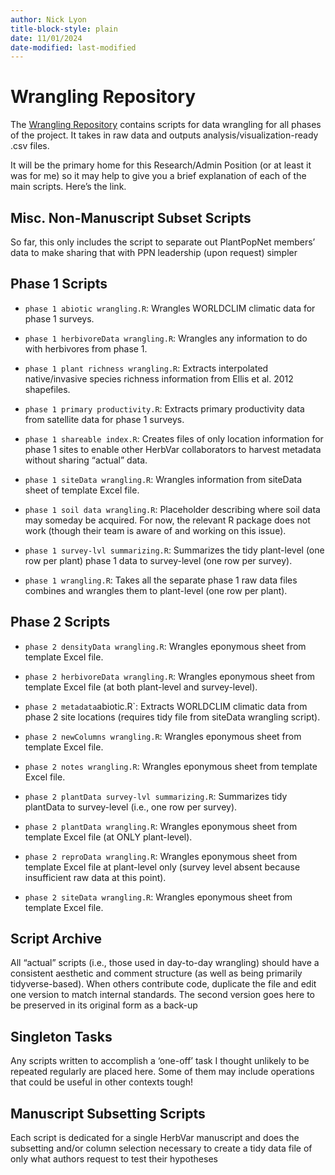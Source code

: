 ```yaml
---
author: Nick Lyon
title-block-style: plain
date: 11/01/2024
date-modified: last-modified
---
```



# Wrangling Repository

The [Wrangling Repository](https://github.com/HerbVar-Network/Wrangling) contains scripts for data wrangling for all phases of the project. It takes in raw data and outputs analysis/visualization-ready .csv files.

It will be the primary home for this Research/Admin Position (or at least it was for me) so it may help to give you a brief explanation of each of the main scripts. Here’s the link.

## Misc. Non-Manuscript Subset Scripts

So far, this only includes the script to separate out PlantPopNet members’ data to make sharing that with PPN leadership (upon request) simpler

## Phase 1 Scripts

- `phase 1 abiotic wrangling.R`: Wrangles WORLDCLIM climatic data for phase 1 surveys. 

- `phase 1 herbivoreData wrangling.R`: Wrangles any information to do with herbivores from phase 1. 

- `phase 1 plant richness wrangling.R`: Extracts interpolated native/invasive species richness information from Ellis et al. 2012 shapefiles. 

- `phase 1 primary productivity.R`: Extracts primary productivity data from satellite data for phase 1 surveys. 

- `phase 1 shareable index.R`: Creates files of only location information for phase 1 sites to enable other HerbVar collaborators to harvest metadata without sharing “actual” data. 

- `phase 1 siteData wrangling.R`: Wrangles information from siteData sheet of template Excel file. 

- `phase 1 soil data wrangling.R`: Placeholder describing where soil data may someday be acquired. For now, the relevant R package does not work (though their team is aware of and working on this issue). 

- `phase 1 survey-lvl summarizing.R`: Summarizes the tidy plant-level (one row per plant) phase 1 data to survey-level (one row per survey). 

- `phase 1 wrangling.R`: Takes all the separate phase 1 raw data files combines and wrangles them to plant-level (one row per plant). 


## Phase 2 Scripts

- `phase 2 densityData wrangling.R`:  Wrangles eponymous sheet from template Excel file. 

- `phase 2 herbivoreData wrangling.R`: Wrangles eponymous sheet from template Excel file (at both plant-level and survey-level). 

- `phase 2 metadata `abiotic.R`:  Extracts WORLDCLIM climatic data from phase 2 site locations (requires tidy file from siteData wrangling script). 

- `phase 2 newColumns wrangling.R`:  Wrangles eponymous sheet from template Excel file. 

- `phase 2 notes wrangling.R`: Wrangles eponymous sheet from template Excel file. 

- `phase 2 plantData survey-lvl summarizing.R`:  Summarizes tidy plantData to survey-level (i.e., one row per survey). 

- `phase 2 plantData wrangling.R`:  Wrangles eponymous sheet from template Excel file (at ONLY plant-level). 

- `phase 2 reproData wrangling.R`: Wrangles eponymous sheet from template Excel file at plant-level only (survey level absent because insufficient raw data at this point). 

- `phase 2 siteData wrangling.R`:  Wrangles eponymous sheet from template Excel file.  


## Script Archive

All “actual” scripts (i.e., those used in day-to-day wrangling) should have a consistent aesthetic and comment structure (as well as being primarily tidyverse-based). When others contribute code, duplicate the file and edit one version to match internal standards. The second version goes here to be preserved in its original form as a back-up

## Singleton Tasks

Any scripts written to accomplish a ‘one-off’ task I thought unlikely to be repeated regularly are placed here. Some of them may include operations that could be useful in other contexts tough!

## Manuscript Subsetting Scripts

Each script is dedicated for a single HerbVar manuscript and does the subsetting and/or column selection necessary to create a tidy data file of only what authors request to test their hypotheses

